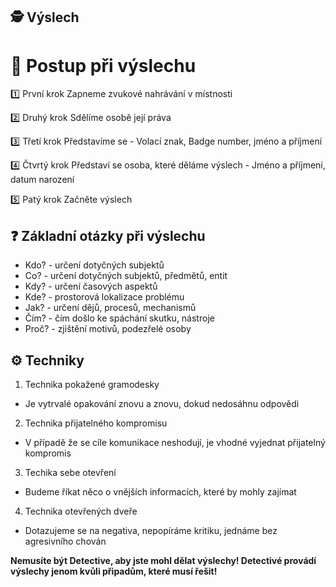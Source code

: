 ## 🕵️ Výslech

# 🔎 Postup při výslechu

1️⃣ První krok
Zapneme zvukové nahrávání v místnosti

2️⃣ Druhý krok
Sdělíme osobě její práva

3️⃣ Třetí krok
Představíme se - Volací znak, Badge number, jméno a příjmení

4️⃣ Čtvrtý krok
Představí se osoba, které děláme výslech - Jméno a příjmení, datum narození

5️⃣ Patý krok
Začněte výslech

## ❓ Základní otázky při výslechu
- Kdo? - určení dotyčných subjektů
- Co? - určení dotyčných subjektů, předmětů, entit
- Kdy? - určení časových aspektů
- Kde? - prostorová lokalizace problému
- Jak? - určení dějů, procesů, mechanismů
- Čím? - čím došlo ke spáchání skutku, nástroje
- Proč? - zjištění motivů, podezřelé osoby

## ⚙️ Techniky

1. Technika pokažené gramodesky
- Je vytrvalé opakování znovu a znovu, dokud nedosáhnu odpovědi

2. Technika přijatelného kompromisu
- V případě že se cíle komunikace neshodují, je vhodné vyjednat přijatelný kompromis

3. Techika sebe otevření
- Budeme říkat něco o vnějších informacích, které by mohly zajímat

4. Technika otevřených dveře
- Dotazujeme se na negativa, nepopíráme kritiku, jednáme bez agresivního chován

**Nemusíte být Detective, aby jste mohl dělat výslechy! Detectivé provádí výslechy jenom kvůli připadům, které musí řešit!**
